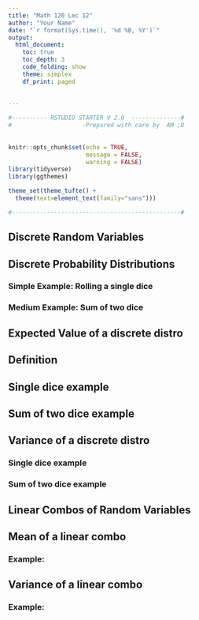 ```yaml
---
title: "Math 120 Lec 12"
author: "Your Name"
date: "`r format(Sys.time(), '%d %B, %Y')`"
output: 
  html_document:
    toc: true
    toc_depth: 3
    code_folding: show
    theme: simplex
    df_print: paged
  
  
---
```


```r

#---------- RSTUDIO STARTER V 2.0  --------------#
#                    -Prepared with care by  AM ;D
                
                                                                          
knitr::opts_chunk$set(echo = TRUE, 
                      message = FALSE, 
                      warning = FALSE)      
library(tidyverse)                
library(ggthemes)                    

theme_set(theme_tufte() +                                     
  theme(text=element_text(family="sans")))  

#------------------------------------------------#
```

## Discrete Random Variables


## Discrete Probability Distributions



### Simple Example: Rolling a single dice


### Medium Example: Sum of two dice

## Expected Value of a discrete distro

## Definition

## Single dice example

## Sum of two dice example

## Variance of a discrete distro


### Single dice example



### Sum of two dice example


## Linear Combos of Random Variables


## Mean of a linear combo


### Example:

## Variance of a linear combo

### Example: